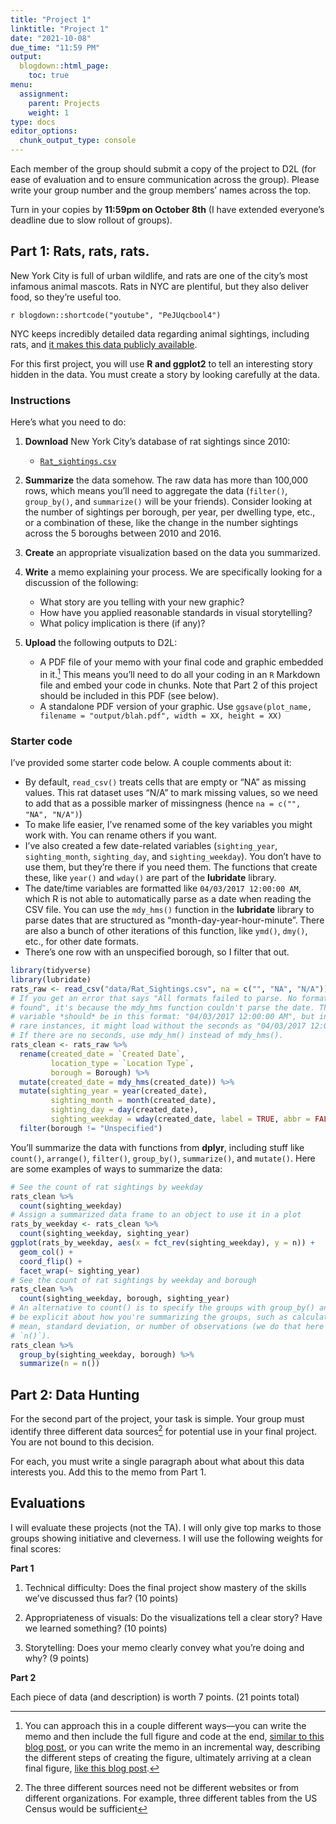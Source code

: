 ```yaml
---
title: "Project 1"
linktitle: "Project 1"
date: "2021-10-08"
due_time: "11:59 PM"
output:
  blogdown::html_page:
    toc: true
menu:
  assignment:
    parent: Projects
    weight: 1
type: docs
editor_options:
  chunk_output_type: console
---
```


:::fyi

Each member of the group should submit a copy of the project to D2L (for ease of evaluation and to ensure communication across the group). Please write your group number and the group members' names across the top.

Turn in your copies by **11:59pm on October 8th** (I have extended everyone's deadline due to slow rollout of groups).

:::


## Part 1: Rats, rats, rats.

New York City is full of urban wildlife, and rats are one of the city's most infamous animal mascots. Rats in NYC are plentiful, but they also deliver food, so they're useful too.

`r blogdown::shortcode("youtube", "PeJUqcbool4")`

NYC keeps incredibly detailed data regarding animal sightings, including rats, and [it makes this data publicly available](https://www.kaggle.com/new-york-city/nyc-rat-sightings/data).

For this first project, you will use **R and ggplot2** to tell an interesting story hidden in the data. You must create a story by looking carefully at the data.

### Instructions

Here's what you need to do:

1. **Download** New York City's database of rat sightings since 2010:

    - [<i class="fas fa-file-csv"></i> `Rat_sightings.csv`](/data/Rat_sightings.csv)

2. **Summarize** the data somehow. The raw data has more than 100,000 rows, which means you'll need to aggregate the data (`filter()`, `group_by()`, and `summarize()` will be your friends). Consider looking at the number of sightings per borough, per year, per dwelling type, etc., or a combination of these, like the change in the number sightings across the 5 boroughs between 2010 and 2016.

3. **Create** an appropriate visualization based on the data you summarized.

4. **Write** a memo explaining your process. We are specifically looking for a discussion of the following:

    - What story are you telling with your new graphic?
    - How have you applied reasonable standards in visual storytelling?
    - What policy implication is there (if any)?

5. **Upload** the following outputs to D2L:

    - A PDF file of your memo with your final code and graphic embedded in it.^[You can approach this in a couple different ways—you can write the memo and then include the full figure and code at the end, [similar to this blog post](https://rud.is/b/2017/09/18/mapping-fall-foliage-with-sf/), or you can write the memo in an incremental way, describing the different steps of creating the figure, ultimately arriving at a clean final figure, [like this blog post](https://rudeboybert.github.io/fivethirtyeight/articles/bechdel.html).] This means you'll need to do all your coding in an `R` Markdown file and embed your code in chunks. Note that Part 2 of this project should be included in this PDF (see below).
    - A standalone PDF version of your graphic. Use `ggsave(plot_name, filename = "output/blah.pdf", width = XX, height = XX)`


### Starter code

I've provided some starter code below. A couple comments about it:

- By default, `read_csv()` treats cells that are empty or "NA" as missing values. This rat dataset uses "N/A" to mark missing values, so we need to add that as a possible marker of missingness (hence `na = c("", "NA", "N/A")`)
- To make life easier, I've renamed some of the key variables you might work with. You can rename others if you want.
- I've also created a few date-related variables (`sighting_year`, `sighting_month`, `sighting_day`, and `sighting_weekday`). You don't have to use them, but they're there if you need them. The functions that create these, like `year()` and `wday()` are part of the **lubridate** library.
- The date/time variables are formatted like `04/03/2017 12:00:00 AM`, which R is not able to automatically parse as a date when reading the CSV file. You can use the `mdy_hms()` function in the **lubridate** library to parse dates that are structured as "month-day-year-hour-minute". There are also a bunch of other iterations of this function, like `ymd()`, `dmy()`, etc., for other date formats.
- There's one row with an unspecified borough, so I filter that out.

```r
library(tidyverse)
library(lubridate)
rats_raw <- read_csv("data/Rat_Sightings.csv", na = c("", "NA", "N/A"))
# If you get an error that says "All formats failed to parse. No formats
# found", it's because the mdy_hms function couldn't parse the date. The date
# variable *should* be in this format: "04/03/2017 12:00:00 AM", but in some
# rare instances, it might load without the seconds as "04/03/2017 12:00 AM".
# If there are no seconds, use mdy_hm() instead of mdy_hms().
rats_clean <- rats_raw %>%
  rename(created_date = `Created Date`,
         location_type = `Location Type`,
         borough = Borough) %>%
  mutate(created_date = mdy_hms(created_date)) %>%
  mutate(sighting_year = year(created_date),
         sighting_month = month(created_date),
         sighting_day = day(created_date),
         sighting_weekday = wday(created_date, label = TRUE, abbr = FALSE)) %>%
  filter(borough != "Unspecified")
```

You'll summarize the data with functions from **dplyr**, including stuff like `count()`, `arrange()`, `filter()`, `group_by()`, `summarize()`, and `mutate()`. Here are some examples of ways to summarize the data:

```r
# See the count of rat sightings by weekday
rats_clean %>%
  count(sighting_weekday)
# Assign a summarized data frame to an object to use it in a plot
rats_by_weekday <- rats_clean %>%
  count(sighting_weekday, sighting_year)
ggplot(rats_by_weekday, aes(x = fct_rev(sighting_weekday), y = n)) +
  geom_col() +
  coord_flip() +
  facet_wrap(~ sighting_year)
# See the count of rat sightings by weekday and borough
rats_clean %>%
  count(sighting_weekday, borough, sighting_year)
# An alternative to count() is to specify the groups with group_by() and then
# be explicit about how you're summarizing the groups, such as calculating the
# mean, standard deviation, or number of observations (we do that here with
# `n()`).
rats_clean %>%
  group_by(sighting_weekday, borough) %>%
  summarize(n = n())
```

## Part 2: Data Hunting

For the second part of the project, your task is simple. Your group must identify three different data sources^[The three different sources need not be different websites or from different organizations. For example, three different tables from the US Census would be sufficient] for potential use in your final project. You are not bound to this decision.

For each, you must write a single paragraph about what about this data interests you. Add this to the memo from Part 1.

## Evaluations

I will evaluate these projects (not the TA). I will only give top marks to those groups showing initiative and cleverness. I will use the following weights for final scores:

__Part 1__

1. Technical difficulty: Does the final project show mastery of the skills we've discussed thus far? (10 points)

2. Appropriateness of visuals: Do the visualizations tell a clear story? Have we learned something? (10 points)

3. Storytelling: Does your memo clearly convey what you're doing and why? (9 points)

__Part 2__

Each piece of data (and description) is worth 7 points. (21 points total)
